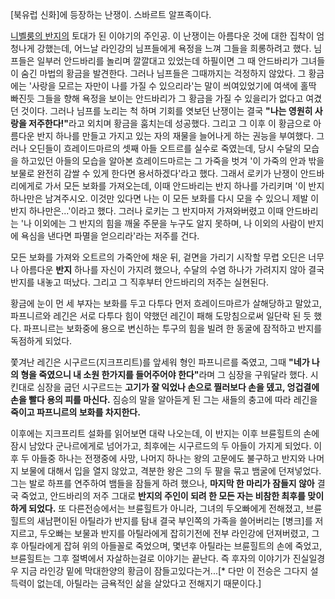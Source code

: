[북유럽 신화]에 등장하는 난쟁이. 스바르트 알프족이다.

[[니벨룽의 반지]]의 토대가 된 이야기의 주인공. 이 난쟁이는 아름다운 것에 대한 집착이 엄청나게 강했는데, 어느날 라인강의 님프들에게 욕정을 느껴 그들을 희롱하려고 했다. 님프들은 일부러 안드바리를 놀리며 깔깔대고 있었는데 하필이면 그 때 안드바리가 그녀들이 숨긴 마법의 황금을 발견한다. 그러나 님프들은 그때까지는 걱정하지 않았다. 그 황금에는 '사랑을 모르는 자만이 나를 가질 수 있으리라'는 말이 씌여있었기에 여색에 홀딱 빠진듯 그들을 향해 욕정을 보이는 안드바리가 그 황금을 가질 수 있을리가 없다고 여겼던 것이다. 그러나 님프를 노리는 척 하며 기회를 엿보던 난쟁이는 결국 '''"나는 영원히 사랑을 저주한다!"'''라고 외치며 황금을 훔치는데 성공했다. 그리고 그 이후 이 황금으로 아름다운 반지 하나를 만들고 가지고 있는 자의 재물을 늘어나게 하는 권능을 부여했다.
그러나 오딘들이 흐레이드마르의 셋째 아들 오트르를 실수로 죽였는데, 당시 수달의 모습을 하고있던 아들의 모습을 알아본 흐레이드마르는 그 가죽을 벗겨 '이 가죽의 안과 밖을 보물로 완전히 감쌀 수 있게 한다면 용서하겠다'라고 했다. 그래서 로키가 난쟁이 안드바리에게로 가서 모든 보화를 가져오는데, 이때 안드바리는 반지 하나를 가리키며 '이 반지 하나만은 남겨주시오. 이것만 있다면 나는 이 모든 보화를 다시 모을 수 있으니 제발 이 반지 하나만은...'이라고 했다. 그러나 로키는 그 반지마저 가져와버렸고 이때 안드바리는 '나 이외에는 그 반지의 힘을 깨울 주문을 누구도 알지 못하며, 나 이외의 사람이 반지에 욕심을 낸다면 파멸을 얻으리라'라는 저주를 건다.

모든 보화를 가져와 오트르의 가죽안에 채운 뒤, 겉면을 가리기 시작할 무렵 오딘은 너무나 아름다운 '''반지''' 하나를 자신이 가지려 했으나, 수달의 수염 하나가 가려지지 않아 결국 반지를 내놓고 떠났다. 그리고 그 직후부터 안드바리의 저주는 실현된다.

황금에 눈이 먼 세 부자는 보화를 두고 다투다 먼저 흐레이드마르가 살해당하고 말았고, 파프니르와 레긴은 서로 다투다 힘이 약했던 레긴이 패해 도망침으로써 일단락 된 듯 했다. 파프니르는 보화중에 용으로 변신하는 투구의 힘을 빌려 한 동굴에 잠적하고 반지를 독점하게 되었다.


쫓겨난 레긴은 시구르드(지크프리트)를 앞세워 형인 파프니르를 죽였고, 그때 '''"네가 나의 형을 죽였으니 내 소원 한가지를 들어주어야 한다"'''라며 그 심장을 구워달라 했다. 시킨대로 심장을 굽던 시구르드는 '''고기가 잘 익었나 손으로 찔러보다 손을 뎄고, 엉겁결에 손을 빨다 용의 피를 마신다.''' 짐승의 말을 알아듣게 된 그는 새들의 충고에 따라 레긴을 '''죽이고 파프니르의 보화를 차지한다.'''

이후에는 지크프리트 설화를 읽어보면 대략 나오는데, 이 반지는 이후 브륜힐트의 손에 잠시 남았다 군나르에게로 넘어가고, 최후에는 시구르드의 두 아들이 가지게 되었다. 이후 두 아들중 하나는 전쟁중에 사망, 나머지 하나는 왕의 고문에도 불구하고 반지와 나머지 보물에 대해서 입을 열지 않았고, 격분한 왕은 그의 두 팔을 묶고 뱀굴에 던져넣었다. 그는 발로 하프를 연주하여 뱀들을 잠들게 하려 했으나, '''마지막 한 마리가 잠들지 않아''' 결국 죽었고, 안드바리의 저주 그대로 '''반지의 주인이 되려 한 모든 자는 비참한 최후를 맞이하게 되었다.'''
또 다른전승에서는 브륜힐트가 아니라, 그녀의 두오빠에게 전해졌고, 브륜힐트의 새남편이된 아틸라가 반지를 탐내 결국 부인쪽의 가족을 쓸어버리는 [병크]를 저지르고, 두오빠는 보물과 반지를 아틸라에게 잡히기전에 전부 라인강에 던져버렸고, 그후 아틸라에게 잡혀 위의 아들꼴로 죽었으며, 몇년후 아틸라는 브륜힐트의 손에 죽었고, 브륜힐트는 그후 절벽에서 자살하는걸로 이야기는 끝난다. 즉 후자의 이야기가 진실일경우 지금 라인강 밑에 막대한양의 황금이 잠들고있다는거...[* 다만 이 전승은 그다지 설득력이 없는데, 아틸라는 금욕적인 삶을 살았다고 전해지기 때문이다.]
